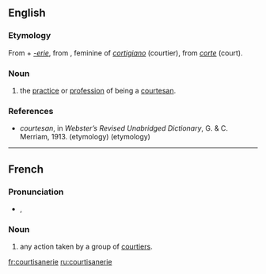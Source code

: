 ==English==

===Etymology===
From {{etyl|frm}} {{term|courtisane||lang=frm}} + ''[[-erie]]'',
from {{etyl|it}} {{term|cortigiana||lang=it}}, feminine of ''[[cortigiano]]'' (courtier), from ''[[corte]]'' (court).

===Noun===
{{en-noun}}

# the [[practice]] or [[profession]] of being a [[courtesan]].

===References===
* ''courtesan'', in ''Webster’s Revised Unabridged Dictionary'', G. & C. Merriam, 1913. (etymology) (etymology)

----

==French==

===Pronunciation===
* {{IPA|lang=fr|/kuʁ.ti.zan.ʁi/}}, {{SAMPA|/kuR.ti.zan.Ri/}}

===Noun===
{{infl|fr|noun}}

# any action taken by a group of [[courtier]]s.

[[fr:courtisanerie]]
[[ru:courtisanerie]]